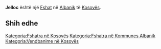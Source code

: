 {{Fshat në Kosovës
 | Emri                = Jelloc
| sqi_D_name = Jelloc
| sqi_D_FULL_NAME_RO = Jelloc
| sqi_D_FULL_NAME_ND_RO = Jelloc
| sqi_D_SORT_NAME_RG = JELLOC
| sqi_D_FULL_NAME_RG = Jelloc
| sqi_D_FULL_NAME_ND_RG = Jelloc
| sqi_V_name = Çelinë
| sqi_V_FULL_NAME_RO = Çelinë Jelloci Çelina
| sqi_V_FULL_NAME_ND_RO = Celine Jelloci Celina
| sqi_V_SORT_NAME_RG = CELINE JELLOCI CELINA
| sqi_V_FULL_NAME_RG = Çelinë Jelloci Çelina
| sqi_V_FULL_NAME_ND_RG = Celine Jelloci Celina
| srp_N_name = Jelovac
| srp_N_FULL_NAME_RO = Jelovac
| srp_N_FULL_NAME_ND_RO = Jelovac
| srp_N_SORT_NAME_RG = JELOVAC
| srp_N_FULL_NAME_RG = Jelovac
| srp_N_FULL_NAME_ND_RG = Jelovac
| srp_NS_name = Јеловац
| srp_NS_FULL_NAME_RO = Јеловац
| srp_NS_FULL_NAME_ND_RO = Јеловац
| srp_NS_SORT_NAME_RG = ЈЕЛОВАЦ
| srp_NS_FULL_NAME_RG = Јеловац
| srp_NS_FULL_NAME_ND_RG = Јеловац

 | Emri (Rasa dhanore) = 
 | Figura              = 
 | Shteti              = Kosovo
 | Komuna              = Albanik
 | Kodi postar         = 
 | Sipërfaqja          = 

 | Popullsia           = 

 | Regj. i popullsisë  = 
 | Dend. e popullsisë  = 
 | Faqja zyrtare       = 
 <!--- Koordinatat ----> 
 | Gjerësia            = 42.650833
 | Gjatësia            = 20.669167
 | Lartësia            = 
}}
'''Jelloc''' është një [[Fshat]] në [[Albanik]] të [[Kosovës]].

<!-- == Gjeografia == -->
<!-- == Historia == -->
<!-- == Demografia == -->
== Shih edhe ==
{{Komuna Albanik}}
{{Kosovo-Administrata-Cung}}

[[Kategoria:Fshatra në Kosovës]]
[[Kategoria:Fshatra në Kommunes Albanik]]
[[Kategoria:Vendbanime në Kosovës]]